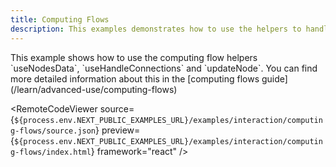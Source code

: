 ```yaml
---
title: Computing Flows
description: This examples demonstrates how to use the helpers to handle data flow
---
```



<ExampleLayout>
This example shows how to use the computing flow helpers `useNodesData`, `useHandleConnections` and `updateNode`. You can find more detailed information about this in the [computing flows guide](/learn/advanced-use/computing-flows)

<RemoteCodeViewer
  source={`${process.env.NEXT_PUBLIC_EXAMPLES_URL}/examples/interaction/computing-flows/source.json`}
  preview={`${process.env.NEXT_PUBLIC_EXAMPLES_URL}/examples/interaction/computing-flows/index.html`}
  framework="react"
/>

</ExampleLayout>
